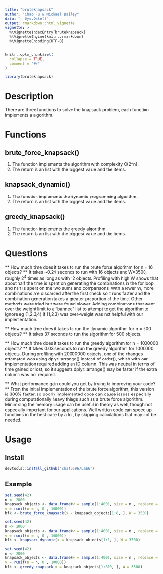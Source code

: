 ```yaml
---
title: "bruteknapsack"
author: "Chao Fu & Michael Bailey" 
data: "r Sys.Date()"
output: rmarkdown::html_vignette
vignette: >
  %\VignetteIndexEntry{bruteknapsack}
  %\VignetteEngine{knitr::rmarkdown}
  %\VignetteEncoding{UTF-8}
---
```


```r
knitr::opts_chunk$set(
  collapse = TRUE,
  comment = "#>"
)
```

```r
library(bruteknapsack)
```
# Description
There are three functions to solve the knapsack problem, each function implements
a algorithm.

# Functions

## brute_force_knapsack()
1. The function implements the algorithm with complexity O(2^n). 
1. The return is an list with the biggest value and the items.

## knapsack_dynamic()
1. The function implements the dynamic programming algorithm. 
1. The return is an list with the biggest value and the items.

## greedy_knapsack()
1. The function implements the greedy algorithm. 
1. The return is an list with the biggest value and the items.

# Questions
** How much time does it takes to run the brute force algorithm for n = 16 objects? **
It takes ~0.24 seconds to run with 16 objects and W=3500, roughly 2^4^ times as long as with 12 objects. Profiling with high W shows that about half the time is spent on generating the combinations in the for loop and half is spent on the two sums and comparisons. With a lower W, more combinations are discarded after the first check so it runs faster and the combination generation takes a greater proportion of the time. Other methods were tried but were found slower. Adding combinations that went over the weight limit to a "banned" list to attempt to get the algorithm to ignore eg (1,2,3,4) if (1,2,3) was over-weight was not helpful with our implementation.

** How much time does it takes to run the dynamic algorithm for n = 500 objects? **
It takes 37 seconds to run the algorithm for 500 objects.

** How much time does it takes to run the greedy algorithm for n = 1000000 objects? **
It takes 0.03 seconds to run the greedy algorithm for 1000000 objects. During profiling with 20000000 objects, one of the changes attempted was using dplyr::arrange() instead of order(), which with our implementation required adding an ID column. This was neutral in terms of time gained or lost, so it suggests dplyr::arrange() may be faster if the extra column was not required.

** What performance gain could you get by trying to improving your code? **
From the initial implementation of the brute force algorithm, this version is 300% faster, so poorly implemented code can cause issues especially during computationally heavy things such as a brute force algorithm. Minimising the memory usage can be useful in theory as well, though not especially important for our applications. Well written code can speed up functions in the best case by a lot, by skipping calculations that may not be needed. 

# Usage

## Install

```r
devtools::install_github("chafu696/Lab6")

```

## Example

```r
set.seed(42)
n <- 2000
knapsack_objects <- data.frame(w = sample(1:4000, size = n , replace = TRUE),
v = runif(n = n, 0 , 10000))
bfk <- brute_force_knapsack(x = knapsack_objects[1:8, ], W = 3500)
```
```r
set.seed(42)
n <- 2000
knapsack_objects <- data.frame(w = sample(1:4000, size = n , replace = TRUE),
v = runif(n = n, 0 , 10000))
bfk <- knapsack_dynamic(x = knapsack_objects[1:8, ], W = 3500)
```
```r
set.seed(42)
n <- 2000
knapsack_objects <- data.frame(w = sample(1:4000, size = n , replace = TRUE),
v = runif(n = n, 0 , 10000))
bfk <- greedy_knapsack(x = knapsack_objects[1:800, ], W = 3500)
```
